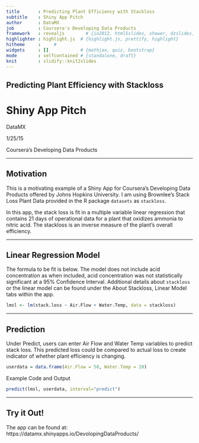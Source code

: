 ```yaml
---
title       : Predicting Plant Efficiency with Stackloss
subtitle    : Shiny App Pitch
author      : DataMX
job         : Coursera's Developing Data Products
framework   : revealjs        # {io2012, html5slides, shower, dzslides, ...}
highlighter : highlight.js  # {highlight.js, prettify, highlight}
hitheme     :     # 
widgets     : []            # {mathjax, quiz, bootstrap}
mode        : selfcontained # {standalone, draft}
knit        : slidify::knit2slides
---
```


## Predicting Plant Efficiency with Stackloss
  
# Shiny App Pitch

 DataMX
  
 1/25/15  

 Coursera's Developing Data Products

---  


## Motivation

This is a motivating example of a Shiny App for Coursera's Developing Data Products offered by Johns Hopkins University.  I am using Brownlee's Stack Loss Plant Data provided in the R package `datasets` as `stackloss`.  

In this app, the stack loss is fit in a multiple variable linear regression that contains 21 days of operational data for a plant that oxidizes ammonia to nitric acid.  The stackloss is an inverse measure of the plant's overall efficiency.

--- 

## Linear Regression Model

 The formula to be fit is below.  The model does not include acid concentration as when included, acid concentration was not statistically significant at a 95% Confidence Interval.  Additional details about `stackloss` or the linear model can be found under the About Stackloss, Linear Model tabs within the app.

```r
lmsl <- lm(stack.loss ~ Air.Flow + Water.Temp, data = stackloss)
```

---

## Prediction

Under Predict, users can enter Air Flow and Water Temp variables to predict stack loss.  This predicted loss could be compared to actual loss to create indicator of whether plant efficiency is changing.

```r
userdata = data.frame(Air.Flow = 58, Water.Temp = 20) 
```
Example Code and Output
```r

predict(lmsl, userdata, interval="predict")
``` 

---
 
 
## Try it Out!

The app can be found at:
https://datamx.shinyapps.io/DevolopingDataProducts/



